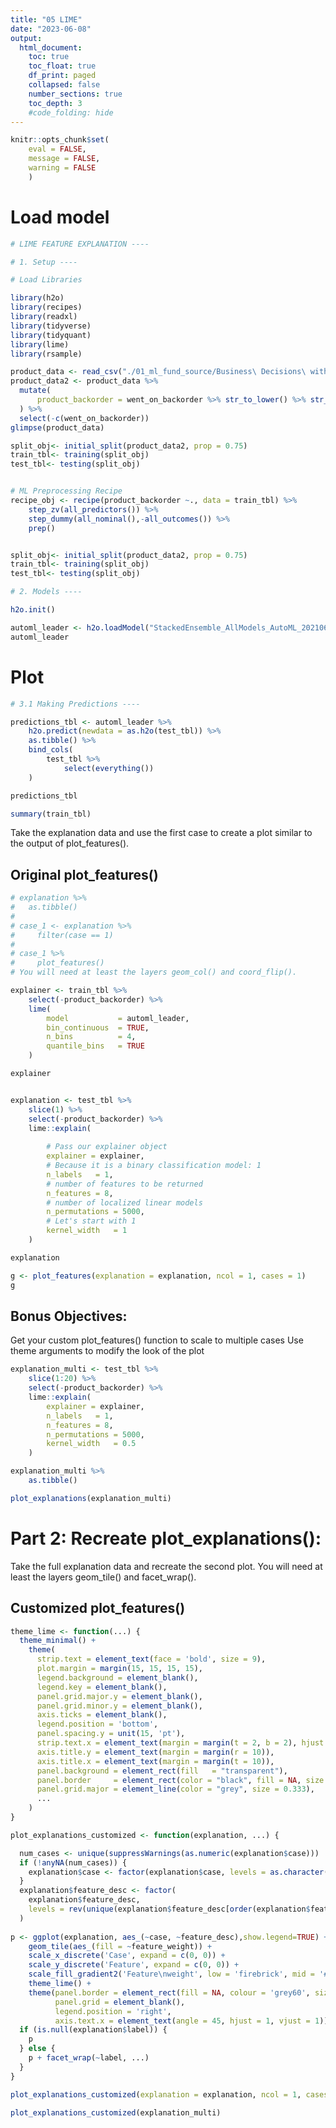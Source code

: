```yaml
---
title: "05 LIME"
date: "2023-06-08"
output:
  html_document:
    toc: true
    toc_float: true
    df_print: paged
    collapsed: false
    number_sections: true
    toc_depth: 3
    #code_folding: hide
---
```


```r
knitr::opts_chunk$set(
    eval = FALSE,
    message = FALSE,
    warning = FALSE
    )
```

# Load model
```r
# LIME FEATURE EXPLANATION ----

# 1. Setup ----

# Load Libraries 

library(h2o)
library(recipes)
library(readxl)
library(tidyverse)
library(tidyquant)
library(lime)
library(rsample)

product_data <- read_csv("./01_ml_fund_source/Business\ Decisions\ with\ Machine\ Learning/product_backorders.csv")
product_data2 <- product_data %>% 
  mutate(
      product_backorder = went_on_backorder %>% str_to_lower() %>% str_detect("yes") %>% as.numeric()
  ) %>% 
  select(-c(went_on_backorder))
glimpse(product_data)

split_obj<- initial_split(product_data2, prop = 0.75)
train_tbl<- training(split_obj)
test_tbl<- testing(split_obj)


# ML Preprocessing Recipe 
recipe_obj <- recipe(product_backorder ~., data = train_tbl) %>% 
    step_zv(all_predictors()) %>% 
    step_dummy(all_nominal(),-all_outcomes()) %>%
    prep()


split_obj<- initial_split(product_data2, prop = 0.75)
train_tbl<- training(split_obj)
test_tbl<- testing(split_obj)

```

```r
# 2. Models ----

h2o.init()

automl_leader <- h2o.loadModel("StackedEnsemble_AllModels_AutoML_20210603_202714/StackedEnsemble_AllModels_AutoML_20210603_210724")
automl_leader
```


# Plot
```r
# 3.1 Making Predictions ----

predictions_tbl <- automl_leader %>% 
    h2o.predict(newdata = as.h2o(test_tbl)) %>%
    as.tibble() %>%
    bind_cols(
        test_tbl %>%
            select(everything())
    )

predictions_tbl
```

```r
summary(train_tbl)
```

Take the explanation data and use the first case to create a plot similar to the output of plot_features().

## Original plot_features()
```r
# explanation %>% 
#   as.tibble()
#   
# case_1 <- explanation %>%
#     filter(case == 1)
# 
# case_1 %>%
#     plot_features()
# You will need at least the layers geom_col() and coord_flip().

explainer <- train_tbl %>%
    select(-product_backorder) %>%
    lime(
        model           = automl_leader,
        bin_continuous  = TRUE,
        n_bins          = 4,
        quantile_bins   = TRUE
    )

explainer


explanation <- test_tbl %>%
    slice(1) %>%
    select(-product_backorder) %>%
    lime::explain(
    
        # Pass our explainer object
        explainer = explainer,
        # Because it is a binary classification model: 1
        n_labels   = 1,
        # number of features to be returned
        n_features = 8,
        # number of localized linear models
        n_permutations = 5000,
        # Let's start with 1
        kernel_width   = 1
    )

explanation
```

```r

g <- plot_features(explanation = explanation, ncol = 1, cases = 1)
g
```


## Bonus Objectives:
Get your custom plot_features() function to scale to multiple cases
Use theme arguments to modify the look of the plot

```r
explanation_multi <- test_tbl %>%
    slice(1:20) %>%
    select(-product_backorder) %>%
    lime::explain(
        explainer = explainer,
        n_labels   = 1,
        n_features = 8,
        n_permutations = 5000,
        kernel_width   = 0.5
    )

explanation_multi %>%
    as.tibble()

plot_explanations(explanation_multi)

```

# Part 2: Recreate plot_explanations():

Take the full explanation data and recreate the second plot.
You will need at least the layers geom_tile() and facet_wrap().

## Customized plot_features()
```r
theme_lime <- function(...) {
  theme_minimal() +
    theme(
      strip.text = element_text(face = 'bold', size = 9),
      plot.margin = margin(15, 15, 15, 15),
      legend.background = element_blank(),
      legend.key = element_blank(),
      panel.grid.major.y = element_blank(),
      panel.grid.minor.y = element_blank(),
      axis.ticks = element_blank(),
      legend.position = 'bottom',
      panel.spacing.y = unit(15, 'pt'),
      strip.text.x = element_text(margin = margin(t = 2, b = 2), hjust = 0),
      axis.title.y = element_text(margin = margin(r = 10)),
      axis.title.x = element_text(margin = margin(t = 10)),
      panel.background = element_rect(fill   = "transparent"),
      panel.border     = element_rect(color = "black", fill = NA, size = 0.5),
      panel.grid.major = element_line(color = "grey", size = 0.333),
      ...
    )
}

plot_explanations_customized <- function(explanation, ...) {

  num_cases <- unique(suppressWarnings(as.numeric(explanation$case)))
  if (!anyNA(num_cases)) {
    explanation$case <- factor(explanation$case, levels = as.character(sort(num_cases)))
  }
  explanation$feature_desc <- factor(
    explanation$feature_desc,
    levels = rev(unique(explanation$feature_desc[order(explanation$feature, explanation$feature_value)]))
  )
  
p <- ggplot(explanation, aes_(~case, ~feature_desc),show.legend=TRUE) +
    geom_tile(aes_(fill = ~feature_weight)) +
    scale_x_discrete('Case', expand = c(0, 0)) +
    scale_y_discrete('Feature', expand = c(0, 0)) +
    scale_fill_gradient2('Feature\nweight', low = 'firebrick', mid = '#f7f7f7', high = 'steelblue') +
    theme_lime() +
    theme(panel.border = element_rect(fill = NA, colour = 'grey60', size = 1),
          panel.grid = element_blank(),
          legend.position = 'right',
          axis.text.x = element_text(angle = 45, hjust = 1, vjust = 1))
  if (is.null(explanation$label)) {
    p
  } else {
    p + facet_wrap(~label, ...)
  }
}

```

```r
plot_explanations_customized(explanation = explanation, ncol = 1, cases = 1)
```

```r
plot_explanations_customized(explanation_multi)
```